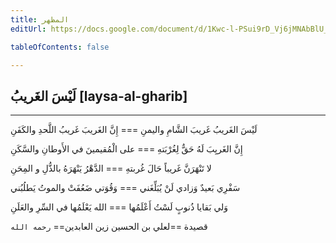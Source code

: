 ```yaml
---
title: المظهر
editUrl: https://docs.google.com/document/d/1Kwc-l-PSui9rD_Vj6jMNAbBlU_QeHbRIctPsivCyQWs/edit

tableOfContents: false

---
```




<Preview>

## لَيْسَ الغَريبُ [laysa-al-gharib]

---

لَيْسَ الغَريبُ غَريبَ الشَّامِ واليمنِ === إِنَّ الغَريبَ غَريبُ اللَّحدِ والكَفَنِ  

إِنَّ الغَريِبَ لَهُ حَقٌّ لِغُرْبَتهِ === على الْمُقيمينَ في الأَوطانِ والسَّكَنِ  

لا تَنْهَرَنَّ غَريباً حَالَ غُربتهِ === الدَّهْرُ يَنْهَرَهُ بالذُّلِ و المِحَنِ  

سَفْرِي بَعيدٌ وَزادي لَنْ يُبَلِّغَني === وَقُوَتي ضَعُفَتْ والموتُ يَطلُبُني  

وَلي بَقايا ذُنوبٍ لَسْتُ أَعْلَمُها === الله يَعْلَمُها في السِّرِ والعَلَنِ

قصيدة ==لعلي بن الحسين زين العابدين== `رحمه الله`

</Preview>

<ThemeDesigner/>



